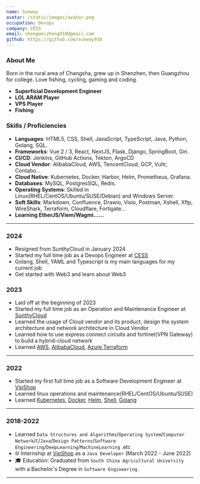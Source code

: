 ```yaml
---
name: Sunway
avatar: /static/images/avatar.png
occupation: Devops
company: CESS
email: shengweizhong910@gmail.com
github: https://github.com/sunway910
---
```


### About Me

Born in the rural area of Changsha, grew up in Shenzhen, then Guangzhou for college. Love fishing, cycling, gaming and coding.

- **Superficial Development Engineer**
- **LOL ARAM Player**
- **VPS Player**
- **Fishing**

### Skills / Proficiencies
- **Languages**: HTML5, CSS, Shell, JavaScript, TypeScript, Java, Python, Golang, SQL.
- **Frameworks**: Vue 2 / 3, React, NextJS, Flask, Django, SpringBoot, Gin.
- **CI/CD**: Jenkins, GitHub Actions, Tekton, ArgoCD
- **Cloud Vendor**: AlibabaCloud, AWS, TencentCloud, GCP, Vultr, Contabo...
- **Cloud Native**: Kubernetes, Docker, Harbor, Helm, Prometheus, Grafana.
- **Databases**: MySQL, PostgresSQL, Redis.
- **Operating Systems**: Skilled in Linux(RHEL/CentOS/Ubuntu/SUSE/Debian) and Windows Server.
- **Soft Skills**: Markdown, Confluence, Drawio, Visio, Postman, Xshell, Xftp, WireShark, Terraform, Cloudflare, Fortigate...
- **Learning EtherJS/Viem/Wagmi......**
---

### 2024

- Resigned from SunthyCloud in January 2024
- Started my full time job as a Devops Engineer at [CESS](https://cess.network/)
- Golang, Shell, YAML and Typescript is my main languages for my current job
- Get started with Web3 and learn about Web3


### 2023

- Laid off at the beginning of 2023
- Started my full time job as an Operation and Maintenance Engineer at [SunthyCloud](https://www.sunthycloud.com/)
- Learned the usage of Cloud vendor and its product, design the system architecture and network architecture in Cloud Vendor
- Learned how to use express connect circuits and fortinet(VPN Gateway) to build a hybrid-cloud network
- Learned [AWS](https://aws.amazon.com/), [AlibabaCloud](https://www.alibabacloud.com/), [Azure](https://aws.amazon.com/),[Terraform](https://www.alibabacloud.com/solutions/devops/terraform)

---

### 2022

- Started my first full time job as a Software Development Engineer at [VipShop](https://www.vip.com/)
- Learned linux operations and maintenance(RHEL/CentOS/Ubuntu/SUSE)
- Learned [Kubernetes](https://kubernetes.io/docs/concepts/overview/), [Docker](https://www.docker.com/get-started/), [Helm](https://helm.sh/docs/), [Shell](https://www.shellscript.sh/), [Golang](https://go.dev/)

---

### 2018-2022
- Learned `Data Structures and Algorithms`/`Operating System`/`Computer Network`/`C`/`Java`/`Design Patterns`/`Software Engineering`/`DeepLearning`/`MachineLearning` .etc
- 🌐 Internship at [VipShop](https://www.vip.com/) as a `Java Developer` (March 2022 - June 2022)
- 🎓 Education: Graduated from `South China Agricultural University` with a Bachelor's Degree in `Software Engineering`.
---